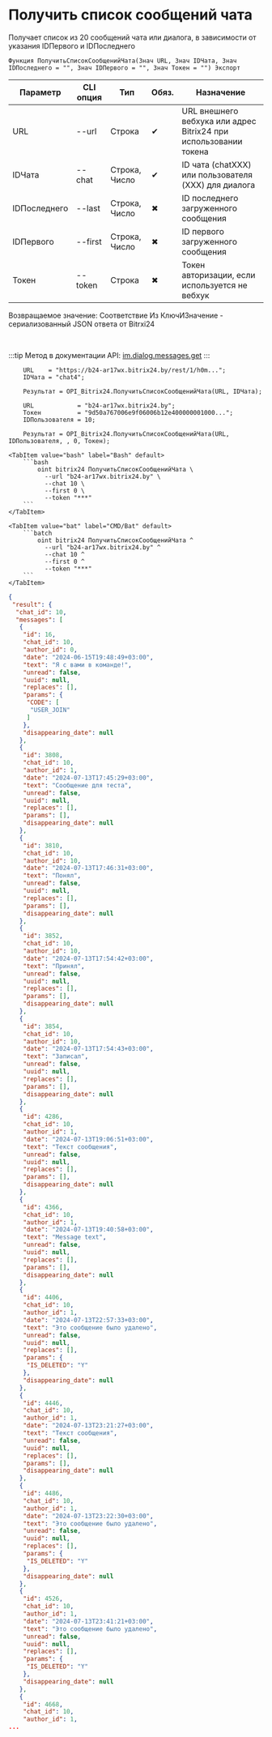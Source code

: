 ﻿---
sidebar_position: 13
---


# Получить список сообщений чата
 Получает список из 20 сообщений чата или диалога, в зависимости от указания IDПервого и IDПоследнего



`Функция ПолучитьСписокСообщенийЧата(Знач URL, Знач IDЧата, Знач IDПоследнего = "", Знач IDПервого = "", Знач Токен = "") Экспорт`

  | Параметр | CLI опция | Тип | Обяз. | Назначение |
  |-|-|-|-|-|
  | URL | --url | Строка | &#x2714; | URL внешнего вебхука или адрес Bitrix24 при использовании токена |
  | IDЧата | --chat | Строка, Число | &#x2714; | ID чата (chatXXX) или пользователя (XXX) для диалога |
  | IDПоследнего | --last | Строка, Число | &#x2716; | ID последнего загруженного сообщения |
  | IDПервого | --first | Строка, Число | &#x2716; | ID первого загруженного сообщения |
  | Токен | --token | Строка | &#x2716; | Токен авторизации, если используется не вебхук |

  
  Возвращаемое значение:   Соответствие Из КлючИЗначение - сериализованный JSON ответа от Bitrxi24

<br/>

:::tip
Метод в документации API: [im.dialog.messages.get](https://dev.1c-bitrix.ru/learning/course/?COURSE_ID=93&LESSON_ID=11479)
:::
<br/>



```bsl title="Пример использования для 1С:Предприятие/OneScript"
    URL    = "https://b24-ar17wx.bitrix24.by/rest/1/h0m...";
    IDЧата = "chat4";

    Результат = OPI_Bitrix24.ПолучитьСписокСообщенийЧата(URL, IDЧата);

    URL            = "b24-ar17wx.bitrix24.by";
    Токен          = "9d50a767006e9f06006b12e400000001000...";
    IDПользователя = 10;

    Результат = OPI_Bitrix24.ПолучитьСписокСообщенийЧата(URL, IDПользователя, , 0, Токен);
```
    

 <Tabs>
  
    <TabItem value="bash" label="Bash" default>
        ```bash
            oint bitrix24 ПолучитьСписокСообщенийЧата \
              --url "b24-ar17wx.bitrix24.by" \
              --chat 10 \
              --first 0 \
              --token "***"
        ```
    </TabItem>
  
    <TabItem value="bat" label="CMD/Bat" default>
        ```batch
            oint bitrix24 ПолучитьСписокСообщенийЧата ^
              --url "b24-ar17wx.bitrix24.by" ^
              --chat 10 ^
              --first 0 ^
              --token "***"
        ```
    </TabItem>
</Tabs>


```json title="Результат"
{
 "result": {
  "chat_id": 10,
  "messages": [
   {
    "id": 16,
    "chat_id": 10,
    "author_id": 0,
    "date": "2024-06-15T19:48:49+03:00",
    "text": "Я с вами в команде!",
    "unread": false,
    "uuid": null,
    "replaces": [],
    "params": {
     "CODE": [
      "USER_JOIN"
     ]
    },
    "disappearing_date": null
   },
   {
    "id": 3808,
    "chat_id": 10,
    "author_id": 1,
    "date": "2024-07-13T17:45:29+03:00",
    "text": "Сообщение для теста",
    "unread": false,
    "uuid": null,
    "replaces": [],
    "params": [],
    "disappearing_date": null
   },
   {
    "id": 3810,
    "chat_id": 10,
    "author_id": 10,
    "date": "2024-07-13T17:46:31+03:00",
    "text": "Понял",
    "unread": false,
    "uuid": null,
    "replaces": [],
    "params": [],
    "disappearing_date": null
   },
   {
    "id": 3852,
    "chat_id": 10,
    "author_id": 10,
    "date": "2024-07-13T17:54:42+03:00",
    "text": "Принял",
    "unread": false,
    "uuid": null,
    "replaces": [],
    "params": [],
    "disappearing_date": null
   },
   {
    "id": 3854,
    "chat_id": 10,
    "author_id": 10,
    "date": "2024-07-13T17:54:43+03:00",
    "text": "Записал",
    "unread": false,
    "uuid": null,
    "replaces": [],
    "params": [],
    "disappearing_date": null
   },
   {
    "id": 4286,
    "chat_id": 10,
    "author_id": 1,
    "date": "2024-07-13T19:06:51+03:00",
    "text": "Текст сообщения",
    "unread": false,
    "uuid": null,
    "replaces": [],
    "params": [],
    "disappearing_date": null
   },
   {
    "id": 4366,
    "chat_id": 10,
    "author_id": 1,
    "date": "2024-07-13T19:40:58+03:00",
    "text": "Message text",
    "unread": false,
    "uuid": null,
    "replaces": [],
    "params": [],
    "disappearing_date": null
   },
   {
    "id": 4406,
    "chat_id": 10,
    "author_id": 1,
    "date": "2024-07-13T22:57:33+03:00",
    "text": "Это сообщение было удалено",
    "unread": false,
    "uuid": null,
    "replaces": [],
    "params": {
     "IS_DELETED": "Y"
    },
    "disappearing_date": null
   },
   {
    "id": 4446,
    "chat_id": 10,
    "author_id": 1,
    "date": "2024-07-13T23:21:27+03:00",
    "text": "Текст сообщения",
    "unread": false,
    "uuid": null,
    "replaces": [],
    "params": [],
    "disappearing_date": null
   },
   {
    "id": 4486,
    "chat_id": 10,
    "author_id": 1,
    "date": "2024-07-13T23:22:30+03:00",
    "text": "Это сообщение было удалено",
    "unread": false,
    "uuid": null,
    "replaces": [],
    "params": {
     "IS_DELETED": "Y"
    },
    "disappearing_date": null
   },
   {
    "id": 4526,
    "chat_id": 10,
    "author_id": 1,
    "date": "2024-07-13T23:41:21+03:00",
    "text": "Это сообщение было удалено",
    "unread": false,
    "uuid": null,
    "replaces": [],
    "params": {
     "IS_DELETED": "Y"
    },
    "disappearing_date": null
   },
   {
    "id": 4668,
    "chat_id": 10,
    "author_id": 1,
...
```
